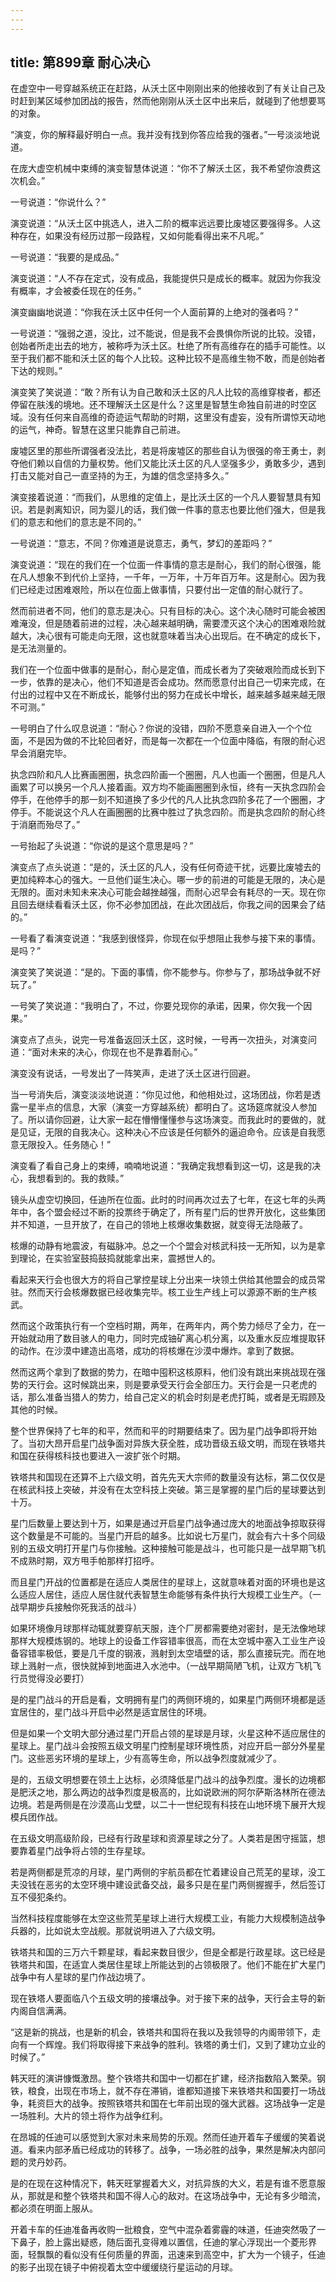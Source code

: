 ```yaml
---
---
---
```

title: 第899章 耐心决心
---



在虚空中一号穿越系统正在赶路，从沃土区中刚刚出来的他接收到了有关让自己及时赶到某区域参加团战的报告，然而他刚刚从沃土区中出来后，就碰到了他想要骂的对象。

“演变，你的解释最好明白一点。我并没有找到你答应给我的强者。”一号淡淡地说道。

在庞大虚空机械中束缚的演变智慧体说道：“你不了解沃土区，我不希望你浪费这次机会。”

一号说道：“你说什么？”

演变说道：“从沃土区中挑选人，进入二阶的概率远远要比废墟区要强得多。人这种存在，如果没有经历过那一段路程，又如何能看得出来不凡呢。”

一号说道：“我要的是成品。”

演变说道：“人不存在定式，没有成品，我能提供只是成长的概率。就因为你我没有概率，才会被委任现在的任务。”

演变幽幽地说道：“你我在沃土区中任何一个人面前算的上绝对的强者吗？”

一号说道：“强弱之道，没比，过不能说，但是我不会畏惧你所说的比较。没错，创始者所走出去的地方，被称呼为沃土区。杜绝了所有高维存在的插手可能性。以至于我们都不能和沃土区的每个人比较。这种比较不是高维生物不敢，而是创始者下达的规则。”

演变笑了笑说道：“敢？所有认为自己敢和沃土区的凡人比较的高维穿梭者，都还停留在肤浅的境地。还不理解沃土区是什么？这里是智慧生命独自前进的时空区域。没有任何来自高维的奇迹运气帮助的时期，这里没有虚妄，没有所谓惊天动地的运气，神奇。智慧在这里只能靠自己前进。

废墟区里的那些所谓强者没法比，若是将废墟区的那些自认为很强的帝王勇士，剥夺他们赖以自信的力量权势。他们又能比沃土区的凡人坚强多少，勇敢多少，遇到打击又能对自己一直坚持的为王，为雄的信念坚持多久。”

演变接着说道：“而我们，从思维的定值上，是比沃土区的一个凡人要智慧具有知识。若是剥离知识，同为婴儿的话，我们做一件事的意志也要比他们强大，但是我们的意志和他们的意志是不同的。”

一号说道：“意志，不同？你难道是说意志，勇气，梦幻的差距吗？”

演变说道：“现在的我们在一个位面一件事情的意志是耐心，我们的耐心很强，能在凡人想象不到代价上坚持，一千年，一万年，十万年百万年。这是耐心。因为我们已经走过困难艰险，所以在位面上做事情，只要付出一定值的耐心就行了。

然而前进者不同，他们的意志是决心。只有目标的决心。这个决心随时可能会被困难淹没，但是随着前进的过程，决心越来越明确，需要湮灭这个决心的困难艰险就越大，决心很有可能走向无限，这也就意味着当决心出现后。在不确定的成长下，是无法测量的。

我们在一个位面中做事的是耐心，耐心是定值，而成长者为了突破艰险而成长到下一步，依靠的是决心，他们不知道是否会成功。然而愿意付出自己一切来完成，在付出的过程中又在不断成长，能够付出的努力在成长中增长，越来越多越来越无限不可测。”

一号明白了什么叹息说道：“耐心？你说的没错，四阶不愿意亲自进入一个个位面，不是因为做的不比轮回者好，而是每一次都在一个位面中降临，有限的耐心迟早会消磨完毕。

执念四阶和凡人比赛画圈圈，执念四阶画一个圈圈，凡人也画一个圈圈，但是凡人画累了可以换另一个凡人接着画。双方均不能画圈圈到永恒，终有一天执念四阶会停手，在他停手的那一刻不知道换了多少代的凡人比执念四阶多花了一个圈圈，才停手。不能说这个凡人在画圈圈的比赛中胜过了执念四阶。而是执念四阶的耐心终于消磨而殆尽了。”

一号抬起了头说道：“你说的是这个意思是吗？”

演变点了点头说道：“是的，沃土区的凡人，没有任何奇迹干扰，远要比废墟去的更加纯粹本心的强大。一旦他们诞生决心。哪一步的前进的可能是无限的，决心是无限的。面对未知未来决心可能会越挫越强，而耐心迟早会有耗尽的一天。现在你且回去继续看看沃土区，你不必参加团战，在此次团战后，你我之间的因果会了结的。”

一号看了看演变说道：“我感到很怪异，你现在似乎想阻止我参与接下来的事情。是吗？”

演变笑了笑说道：“是的。下面的事情，你不能参与。你参与了，那场战争就不好玩了。”

一号笑了笑说道：“我明白了，不过，你要兑现你的承诺，因果，你欠我一个因果。”

演变点了点头，说完一号准备返回沃土区，这时候，一号再一次扭头，对演变问道：“面对未来的决心，你现在也不是靠着耐心。”

演变没有说话，一号发出了一阵笑声，走进了沃土区进行回避。

当一号消失后，演变淡淡地说道：“你见过他，和他相处过，这场团战，你若是透露一星半点的信息，大家（演变一方穿越系统）都明白了。这场筵席就没人参加了。所以请你回避，让大家一起在懵懵懂懂参与这场演变。而我此时的要做的，就是见证，无限的自我决心。这种决心不应该是任何额外的逼迫命令。应该是自我愿意无限投入。任务随心！”

演变看了看自己身上的束缚，喃喃地说道：“我确定我想看到这一切，这是我的决心，我想看到的。我的救赎。”

镜头从虚空切换回，任迪所在位面。此时的时间再次过去了七年，在这七年的头两年中，各个盟会经过不断的投票终于确定了，所有星门后的世界开放化，这些集团并不知道，一旦开放了，在自己的领地上核爆收集数据，就变得无法隐蔽了。

核爆的动静有地震波，有磁脉冲。总之一个个盟会对核武科技一无所知，以为是拿到理论，在实验室鼓捣鼓捣就能拿出来，震撼世人的。

看起来天行会也很大方的将自己掌控星球上分出来一块领土供给其他盟会的成员常驻。然而天行会核爆数据已经收集完毕。核工业生产线上可以源源不断的生产核武。

然而这个政策执行有一个空档时期，两年，在两年内，两个势力倾尽了全力，在一开始就动用了数目骇人的电力，同时完成铀矿离心机分离，以及重水反应堆提取钚的动作。在沙漠中建造出高塔，成功的将核爆在沙漠中爆炸。拿到了数据。

然而这两个拿到了数据的势力，在暗中囤积这核原料，他们没有跳出来挑战现在强势的天行会。这时候跳出来，则是要承受天行会全部压力。天行会是一只老虎的话，那么准备当猎人的势力，给自己定义的机会时刻是老虎打盹，或者是无瑕顾及其他的时候。

整个世界保持了七年的和平，然而和平的时期要结束了。因为星门战争即将开始了。当初大昂开启星门战争面对异族大获全胜，成功晋级五级文明，而现在铁塔共和国在获得核科技也要进入一波扩张个时期。

铁塔共和国现在还算不上六级文明，首先先天大宗师的数量没有达标，第二仅仅是在核武科技上突破，并没有在太空科技上突破。第三是掌握的星门后的星球要达到十万。

星门后数量上要达到十万，如果是通过开启星门战争通过庞大的地面战争掠取获得这个数量是不可能的。当星门开启的越多。比如说七万星门，就会有六十多个同级别的五级文明打开星门与你接触。这种接触可能是战斗，也可能只是一战早期飞机不成熟时期，双方甩手帕那样打招呼。

而且星门开战的位置都是在适应人类居住的星球上，这就意味着对面的环境也是这么适应人居住，适应人居住就代表智慧生命能够有条件执行大规模工业生产。（一战早期步兵接触你死我活的战斗）

如果环境像月球那样动辄就要穿航天服，连个厂房都需要绝对密封，是无法像地球那样大规模炼钢的。地球上的设备工作容错率很高，而在太空城中塞入工业生产设备容错率极低，要是几千度的钢液，溅射到太空墙壁的话，那么直接玩完。而在地球上溅射一点，很快就掉到地面进入水池中。（一战早期简陋飞机，让双方飞机飞行员觉得没必要打）

是的星门战斗的开启是看，文明拥有星门的两侧环境的，如果星门两侧环境都是适宜居住的，星门战斗开启中必然是适宜居住的环境。

但是如果一个文明大部分通过星门开启占领的星球是月球，火星这种不适应居住的星球上。星门战斗会按照五级文明星门控制星球环境性质，对应开启一部分外星星门。这些恶劣环境的星球上，少有高等生命，所以战争烈度就减少了。

是的，五级文明想要在领土上达标，必须降低星门战斗的战争烈度。漫长的边境都是肥沃之地，那么两边的战争烈度是极高的，比如说欧洲的阿尔萨斯洛林所在德法边境。若是两侧是在沙漠高山戈壁，以二十一世纪现有科技在山地环境下展开大规模兵团作战。

在五级文明高级阶段，已经有行政星球和资源星球之分了。人类若是困守摇篮，想要靠着星门战争将占领的生存星球。

若是两侧都是荒凉的月球，星门两侧的宇航员都在忙着建设自己荒芜的星球，没工夫没钱在恶劣的太空环境中建设武备交战，最多只是在星门两侧握握手，然后签订互不侵犯条约。

当然科技程度能够在太空这些荒芜星球上进行大规模工业，有能力大规模制造战争兵器的，比如说太空战舰。那就说明进入了六级文明。

铁塔共和国的三万六千颗星球，看起来数目很少，但是全都是行政星球。这已经是铁塔共和国，在适宜人类居住星球上所能达到的占领极限了。他们不能在扩大星门战争中有人星球的星门作战边境了。

现在铁塔人要面临八个五级文明的接壤战争。对于接下来的战争，天行会主导的新内阁自信满满。

“这是新的挑战，也是新的机会，铁塔共和国将在我以及我领导的内阁带领下，走向有一个辉煌。我们将取得接下来战争的胜利。铁塔的勇士们，又到了建功立业的时候了。”

韩天旺的演讲慷慨激昂。整个铁塔共和国中一切都在扩建，经济指数陷入繁荣。钢铁，粮食，出现在市场上，就不存在滞销，谁都知道接下来铁塔共和国要打一场战争，耗资巨大的战争。按照铁塔共和国在七年前出现的强大武器。这场战争一定是一场胜利。大片的领土将作为战争红利。

在昂城的任迪可以感觉到大家对未来局势的乐观。然而任迪开着车子缓缓的笑着说道。看来内部矛盾已经成功的转移了。战争，一场必胜的战争，果然是解决内部问题的灵丹妙药。

是的在现在这种情况下，韩天旺掌握着大义，对抗异族的大义，若是有谁不愿意服从，那就是和整个铁塔共和国不得人心的敌对。在这场战争中，无论有多少暗流，都必须在明面上服从。

开着卡车的任迪准备再收购一批粮食，空气中混杂着雾霾的味道，任迪突然吸了一下鼻子，脸上露出疑惑，随后面孔变得难以置信，任迪的掌心浮现出一个菱形界面，轻飘飘的看似没有任何质量的界面，迅速来到高空中，扩大为一个镜子，任迪的影子出现在镜子中俯视着太空中缓缓绕行星运动的月球。